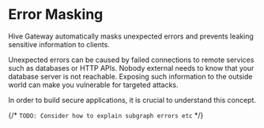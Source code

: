 
# Error Masking

Hive Gateway automatically masks unexpected errors and prevents leaking sensitive information to
clients.

Unexpected errors can be caused by failed connections to remote services such as databases or HTTP
APIs. Nobody external needs to know that your database server is not reachable. Exposing such
information to the outside world can make you vulnerable for targeted attacks.

In order to build secure applications, it is crucial to understand this concept.

{/* `TODO: Consider how to explain subgraph errors etc` */}
